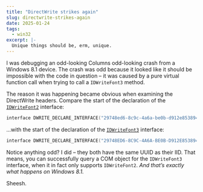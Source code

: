 ```yaml
---
title: "DirectWrite strikes again"
slug: directwrite-strikes-again
date: 2025-01-24
tags:
  - win32
excerpt: |-
  Unique things should be, erm, unique.
---
```


I was debugging an odd-looking Columns odd-looking crash from a Windows 8.1
device. The crash was odd because it looked like it should be impossible with
the code in question – it was caused by a pure virtual function call when trying
to call a `IDWriteFont3` method.

The reason it was happening became obvious when examining the DirectWrite
headers. Compare the start of the declaration of the
[`IDWriteFont2`](https://learn.microsoft.com/en-gb/windows/win32/api/dwrite_2/nn-dwrite_2-idwritefont2)
interface:

```cpp
interface DWRITE_DECLARE_INTERFACE("29748ed6-8c9c-4a6a-be0b-d912e8538944") IDWriteFont2 : public IDWriteFont1
```

…with the start of the declaration of the
[`IDWriteFont3`](https://learn.microsoft.com/en-gb/windows/win32/api/dwrite_3/nn-dwrite_3-idwritefont3)
interface:

```cpp
interface DWRITE_DECLARE_INTERFACE("29748ED6-8C9C-4A6A-BE0B-D912E8538944") IDWriteFont3 : public IDWriteFont2
```

Notice anything odd? I did – they both have the same UUID as their IID. That
means, you can successfully query a COM object for the `IDWriteFont3` interface,
when it in fact only supports `IDWriteFont2`. _And that’s exactly what happens
on Windows 8.1._

Sheesh.
